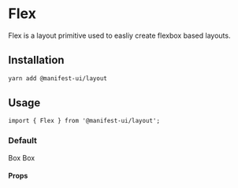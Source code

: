 
<Meta title="Components/Flex" component={Flex} />

# Flex

Flex is a layout primitive used to easliy create flexbox based layouts.

## Installation

```sh
yarn add @manifest-ui/layout
```

## Usage

```tsx
import { Flex } from '@manifest-ui/layout';
```

### Default

<Canvas>
  <Story name="Default">
    <Flex align="center" direction="row">
      <Box sx={{ backgroundColor: 'brand.500', flex: 1, p: 4 }}>Box</Box>
      <Box sx={{ backgroundColor: 'neutral.500', flex: 1, p: 4 }}>Box</Box>
    </Flex>
  </Story>
</Canvas>

#### Props

<ArgsTable of={Box} />
